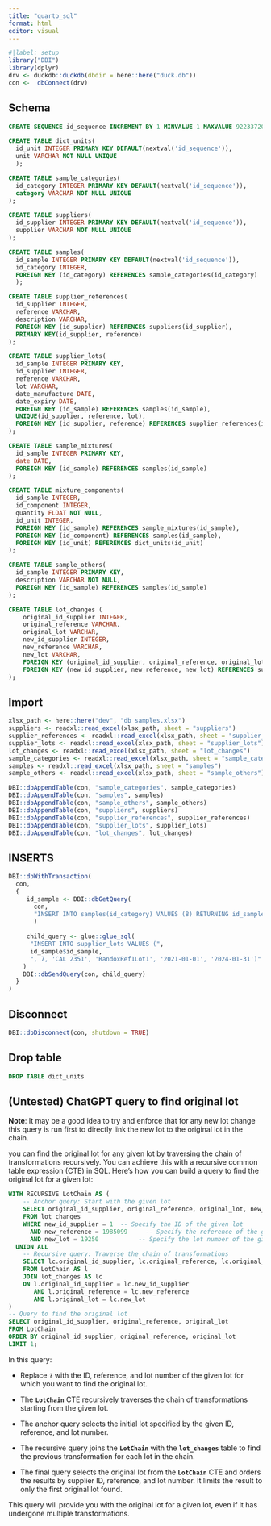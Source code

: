 ```yaml
---
title: "quarto_sql"
format: html
editor: visual
---
```


```r
#|label: setup
library("DBI")
library(dplyr)
drv <- duckdb::duckdb(dbdir = here::here("duck.db"))
con <-  dbConnect(drv)
```

## Schema

```sql

CREATE SEQUENCE id_sequence INCREMENT BY 1 MINVALUE 1 MAXVALUE 9223372036854775807 START 1 NO CYCLE;

CREATE TABLE dict_units(
  id_unit INTEGER PRIMARY KEY DEFAULT(nextval('id_sequence')),
  unit VARCHAR NOT NULL UNIQUE
  );

CREATE TABLE sample_categories(
  id_category INTEGER PRIMARY KEY DEFAULT(nextval('id_sequence')),
  category VARCHAR NOT NULL UNIQUE
);

CREATE TABLE suppliers(
  id_supplier INTEGER PRIMARY KEY DEFAULT(nextval('id_sequence')),
  supplier VARCHAR NOT NULL UNIQUE
);

CREATE TABLE samples(
  id_sample INTEGER PRIMARY KEY DEFAULT(nextval('id_sequence')),
  id_category INTEGER,
  FOREIGN KEY (id_category) REFERENCES sample_categories(id_category)
  );

CREATE TABLE supplier_references(
  id_supplier INTEGER,
  reference VARCHAR,
  description VARCHAR,
  FOREIGN KEY (id_supplier) REFERENCES suppliers(id_supplier),
  PRIMARY KEY(id_supplier, reference)
);

CREATE TABLE supplier_lots(
  id_sample INTEGER PRIMARY KEY,
  id_supplier INTEGER,
  reference VARCHAR,
  lot VARCHAR,
  date_manufacture DATE,
  date_expiry DATE,
  FOREIGN KEY (id_sample) REFERENCES samples(id_sample),
  UNIQUE(id_supplier, reference, lot),
  FOREIGN KEY (id_supplier, reference) REFERENCES supplier_references(id_supplier, reference)
);

CREATE TABLE sample_mixtures(
  id_sample INTEGER PRIMARY KEY,
  date DATE,
  FOREIGN KEY (id_sample) REFERENCES samples(id_sample)
);

CREATE TABLE mixture_components(
  id_sample INTEGER,
  id_component INTEGER,
  quantity FLOAT NOT NULL,
  id_unit INTEGER,
  FOREIGN KEY (id_sample) REFERENCES sample_mixtures(id_sample),
  FOREIGN KEY (id_component) REFERENCES samples(id_sample),
  FOREIGN KEY (id_unit) REFERENCES dict_units(id_unit)
);

CREATE TABLE sample_others(
  id_sample INTEGER PRIMARY KEY,
  description VARCHAR NOT NULL,
  FOREIGN KEY (id_sample) REFERENCES samples(id_sample)
);

CREATE TABLE lot_changes (
    original_id_supplier INTEGER,
    original_reference VARCHAR,
    original_lot VARCHAR,
    new_id_supplier INTEGER,
    new_reference VARCHAR,
    new_lot VARCHAR,
    FOREIGN KEY (original_id_supplier, original_reference, original_lot) REFERENCES supplier_lots(id_supplier, reference, lot),
    FOREIGN KEY (new_id_supplier, new_reference, new_lot) REFERENCES supplier_lots(id_supplier, reference, lot)
);
```

## Import

```r
xlsx_path <- here::here("dev", "db samples.xlsx")
suppliers <- readxl::read_excel(xlsx_path, sheet = "suppliers")
supplier_references <- readxl::read_excel(xlsx_path, sheet = "supplier_references")
supplier_lots <- readxl::read_excel(xlsx_path, sheet = "supplier_lots")
lot_changes <- readxl::read_excel(xlsx_path, sheet = "lot_changes")
sample_categories <- readxl::read_excel(xlsx_path, sheet = "sample_categories")
samples <- readxl::read_excel(xlsx_path, sheet = "samples")
sample_others <- readxl::read_excel(xlsx_path, sheet = "sample_others")

DBI::dbAppendTable(con, "sample_categories", sample_categories)
DBI::dbAppendTable(con, "samples", samples)
DBI::dbAppendTable(con, "sample_others", sample_others)
DBI::dbAppendTable(con, "suppliers", suppliers)
DBI::dbAppendTable(con, "supplier_references", supplier_references)
DBI::dbAppendTable(con, "supplier_lots", supplier_lots)
DBI::dbAppendTable(con, "lot_changes", lot_changes)
```

## INSERTS

```r
DBI::dbWithTransaction(
  con,
  {
     id_sample <- DBI::dbGetQuery(
       con,
       "INSERT INTO samples(id_category) VALUES (8) RETURNING id_sample"
       )
     
     child_query <- glue::glue_sql(
      "INSERT INTO supplier_lots VALUES (",
      id_sample$id_sample,
      ", 7, 'CAL 2351', 'RandoxRef1Lot1', '2021-01-01', '2024-01-31')"
    )
    DBI::dbSendQuery(con, child_query)
  }
)
```

## Disconnect

```r

DBI::dbDisconnect(con, shutdown = TRUE)
```

## Drop table

```sql
DROP TABLE dict_units
```

## (Untested) ChatGPT query to find original lot

**Note**: It may be a good idea to try and enforce that for any new lot change this query is run first to directly link the new lot to the original lot in the chain.

you can find the original lot for any given lot by traversing the chain of transformations recursively. You can achieve this with a recursive common table expression (CTE) in SQL. Here's how you can build a query to find the original lot for a given lot:

```sql

WITH RECURSIVE LotChain AS (
    -- Anchor query: Start with the given lot
    SELECT original_id_supplier, original_reference, original_lot, new_id_supplier, new_reference, new_lot
    FROM lot_changes
    WHERE new_id_supplier = 1  -- Specify the ID of the given lot
      AND new_reference = 1985099     -- Specify the reference of the given lot
      AND new_lot = 19250           -- Specify the lot number of the given lot
  UNION ALL
    -- Recursive query: Traverse the chain of transformations
    SELECT lc.original_id_supplier, lc.original_reference, lc.original_lot, lc.new_id_supplier, lc.new_reference, lc.new_lot
    FROM LotChain AS l
    JOIN lot_changes AS lc
    ON l.original_id_supplier = lc.new_id_supplier
       AND l.original_reference = lc.new_reference
       AND l.original_lot = lc.new_lot
)
-- Query to find the original lot
SELECT original_id_supplier, original_reference, original_lot
FROM LotChain
ORDER BY original_id_supplier, original_reference, original_lot
LIMIT 1;

```

In this query:

-   Replace **`?`** with the ID, reference, and lot number of the given lot for which you want to find the original lot.

-   The **`LotChain`** CTE recursively traverses the chain of transformations starting from the given lot.

-   The anchor query selects the initial lot specified by the given ID, reference, and lot number.

-   The recursive query joins the **`LotChain`** with the **`lot_changes`** table to find the previous transformation for each lot in the chain.

-   The final query selects the original lot from the **`LotChain`** CTE and orders the results by supplier ID, reference, and lot number. It limits the result to only the first original lot found.

This query will provide you with the original lot for a given lot, even if it has undergone multiple transformations.
